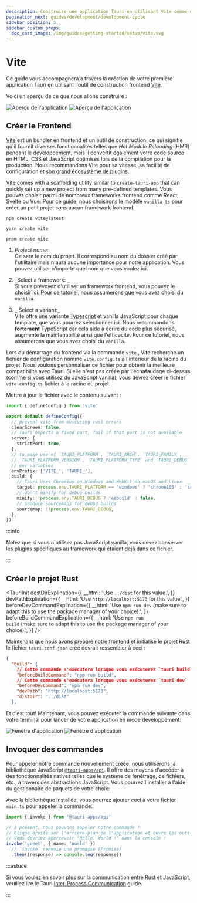 ```yaml
---
description: Construire une application Tauri en utilisant Vite comme outil de build frontend
pagination_next: guides/development/development-cycle
sidebar_position: 5
sidebar_custom_props:
  doc_card_image: /img/guides/getting-started/setup/vite.svg
---
```



# Vite

Ce guide vous accompagnera à travers la création de votre première application Tauri en utilisant l'outil de construction frontend [Vite][].

<Intro />
<CreateTauriAppGuide />

Voici un aperçu de ce que nous allons construire :

![Aperçu de l'application](/img/guides/getting-started/setup/vite/vite-light.png#gh-light-mode-only) ![Aperçu de l'application](/img/guides/getting-started/setup/vite/vite-dark.png#gh-dark-mode-only)

## Créer le Frontend

[Vite][] est un bundler en frontend et un outil de construction, ce qui signifie qu'il fournit diverses fonctionnalités telles que _Hot Module Reloading_ (HMR) pendant le développement, mais il convertit également votre code source en HTML, CSS et JavaScript optimisés lors de la compilation pour la production. Nous recommandons Vite pour sa vitesse, sa facilité de configuration et [son grand écosystème de plugins][awesome-vite].

Vite comes with a scaffolding utility similar to `create-tauri-app` that can quickly set up a new project from many pre-defined templates. Vous pouvez choisir parmi de nombreux frameworks frontend comme React, Svelte ou Vue. Pour ce guide, nous choisirons le modèle `vanilla-ts` pour créer un petit projet _sans_ aucun framework frontend.

<Tabs groupId="package-manager">
  <TabItem value="npm">

```shell
npm create vite@latest
```

  </TabItem>

  <TabItem value="Yarn">

```shell
yarn create vite
```

  </TabItem>

  <TabItem value="pnpm">

```shell
pnpm create vite
```

  </TabItem>
</Tabs>

1. _Project name:_   
   Ce sera le nom du projet. Il correspond au nom du dossier créé par l'utilitaire mais n'aura aucune importance pour notre application. Vous pouvez utiliser n'importe quel nom que vous voulez ici.

2. _Select a framework: _   
   Si vous prévoyez d'utiliser un framework frontend, vous pouvez le choisir ici. Pour ce tutoriel, nous assumerons que vous avez choisi du `vanilla`.

3. _ Select a variant:_   
   Vite offre une variante [Typescript][] et vanilla JavaScript pour chaque template, que vous pourrez sélectionner ici. Nous recommandons **fortement** TypeScript car cela aide à écrire du code plus sécurisé, augmente la maintenabilité ainsi que l'efficacité. Pour ce tutoriel, nous assumerons que vous avez choisi du `vanilla`.

Lors du démarrage du frontend via la commande `vite` , Vite recherche un fichier de configuration nommé `vite.config.ts` à l'intérieur de la racine du projet. Nous voulons personnaliser ce fichier pour obtenir la meilleure compatibilité avec Tauri. Si elle n'est pas créée par l'échafaudage ci-dessus (comme si vous utilisez du JavaScript vanilla), vous devrez créer le fichier `vite.config.ts` fichier à la racine du projet.

Mettre à jour le fichier avec le contenu suivant :

```typescript title=vite.config.ts
import { defineConfig } from 'vite'

export default defineConfig({
  // prevent vite from obscuring rust errors
  clearScreen: false,
  // Tauri expects a fixed port, fail if that port is not available
  server: {
    strictPort: true,
  },
  // to make use of `TAURI_PLATFORM`, `TAURI_ARCH`, `TAURI_FAMILY`,
  // `TAURI_PLATFORM_VERSION`, `TAURI_PLATFORM_TYPE` and `TAURI_DEBUG`
  // env variables
  envPrefix: ['VITE_', 'TAURI_'],
  build: {
    // Tauri uses Chromium on Windows and WebKit on macOS and Linux
    target: process.env.TAURI_PLATFORM == 'windows' ? 'chrome105' : 'safari13',
    // don't minify for debug builds
    minify: !process.env.TAURI_DEBUG ? 'esbuild' : false,
    // produce sourcemaps for debug builds
    sourcemap: !!process.env.TAURI_DEBUG,
  },
})
```

:::info

Notez que si vous n'utilisez pas JavaScript vanilla, vous devez conserver les plugins spécifiques au framework qui étaient déjà dans ce fichier.

:::

## Créer le projet Rust

<TauriInit destDirExplination={{ __html: 'Use <code>../dist</code> for this value.', }} devPathExplination={{ __html: 'Use <code>http://localhost:5173</code> for this value.', }} beforeDevCommandExplination={{ __html: 'Use <code>npm run dev</code> (make sure to adapt this to use the package manager of your choice).', }} beforeBuildCommandExplination={{ __html: 'Use <code>npm run build</code> (make sure to adapt this to use the package manager of your choice).', }} />

Maintenant que nous avons préparé notre frontend et initialisé le projet Rust le fichier `tauri.conf.json` créé devrait ressembler à ceci :

```json title=src-tauri/tauri.conf.json
{
  "build": {
    // Cette commande s'exécutera lorsque vous exécuterez `tauri build`.
    "beforeBuildCommand": "npm run build",
    // Cette commande s'exécutera lorsque vous exécuterez `tauri dev`
    "beforeDevCommand": "npm run dev",
    "devPath": "http://localhost:5173",
    "distDir": "../dist"
  },
```

Et c'est tout! Maintenant, vous pouvez exécuter la commande suivante dans votre terminal pour lancer de votre application en mode développement:

<Command name="dev" />

![Fenêtre d'application](/img/guides/getting-started/setup/vite/vite-dev-light.png#gh-light-mode-only) ![Fenêtre d'application](/img/guides/getting-started/setup/vite/vite-dev-dark.png#gh-dark-mode-only)

## Invoquer des commandes

<Commands />

Pour appeler notre commande nouvellement créée, nous utiliserons la bibliothèque JavaScript [`@tauri-apps/api`][]. Il offre des moyens d'accéder à des fonctionnalités natives telles que le système de fenêtrage, de fichiers, etc., à travers des abstractions JavaScript. Vous pourrez l'installer à l'aide du gestionnaire de paquets de votre choix:

<InstallTauriApi />

Avec la bibliothèque installée, vous pourrez ajouter ceci à votre fichier `main.ts` pour appeler la commande:

```typescript title=src/main.ts
import { invoke } from '@tauri-apps/api'

// à présent, nous pouvons appeler notre commande !
// Clique droite sur l'arrière-plan de l'application et ouvre les outils de développement.
// Vous devriez apercevoir "Hello, World !" dans la console !
invoke('greet', { name: 'World' })
  // `invoke` renvoie une promesse (Promise)
  .then((response) => console.log(response))
```

:::astuce

Si vous voulez en savoir plus sur la communication entre Rust et JavaScript, veuillez lire le Tauri [Inter-Process Communication][inter-process-communication] guide.

:::

[Vite]: https://vitejs.dev
[Typescript]: https://www.typescriptlang.org
[awesome-vite]: https://github.com/vitejs/awesome-vite#plugins
[`@tauri-apps/api`]: ../../../api/js/
[inter-process-communication]: ../../../references/architecture/inter-process-communication/readme.md
